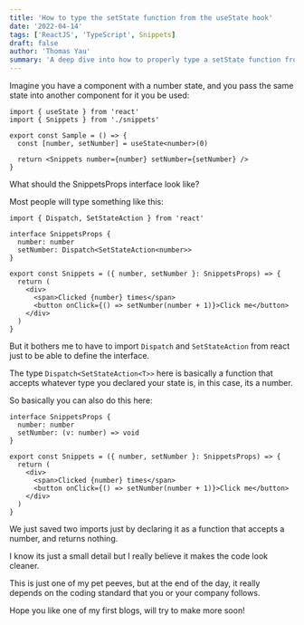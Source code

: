```yaml
---
title: 'How to type the setState function from the useState hook'
date: '2022-04-14'
tags: ['ReactJS', 'TypeScript', Snippets]
draft: false
author: 'Thomas Yau'
summary: 'A deep dive into how to properly type a setState function from the useState hook.'
---
```


Imagine you have a component with a number state, and you pass the same state into another component for it you be used:

```tsx:Sample.tsx
import { useState } from 'react'
import { Snippets } from './snippets'

export const Sample = () => {
  const [number, setNumber] = useState<number>(0)

  return <Snippets number={number} setNumber={setNumber} />
}
```

What should the SnippetsProps interface look like?

Most people will type something like this:

```tsx:Snippets.tsx
import { Dispatch, SetStateAction } from 'react'

interface SnippetsProps {
  number: number
  setNumber: Dispatch<SetStateAction<number>>
}

export const Snippets = ({ number, setNumber }: SnippetsProps) => {
  return (
    <div>
      <span>Clicked {number} times</span>
      <button onClick={() => setNumber(number + 1)}>Click me</button>
    </div>
  )
}
```

But it bothers me to have to import `Dispatch` and `SetStateAction` from react just to be able to define the interface.

The type `Dispatch<SetStateAction<T>>` here is basically a function that accepts whatever type you declared your state is, in this case, its a number.

So basically you can also do this here:

```tsx:Snippets.tsx
interface SnippetsProps {
  number: number
  setNumber: (v: number) => void
}

export const Snippets = ({ number, setNumber }: SnippetsProps) => {
  return (
    <div>
      <span>Clicked {number} times</span>
      <button onClick={() => setNumber(number + 1)}>Click me</button>
    </div>
  )
}
```

We just saved two imports just by declaring it as a function that accepts a number, and returns nothing.

I know its just a small detail but I really believe it makes the code look cleaner.

This is just one of my pet peeves, but at the end of the day, it really depends on the coding standard that you or your company follows.

Hope you like one of my first blogs, will try to make more soon!
